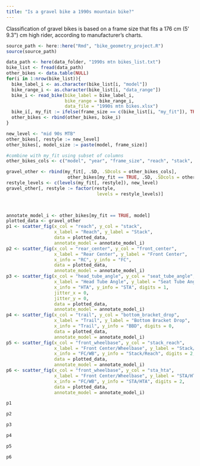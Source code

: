 ```yaml
---
title: "Is a gravel bike a 1990s mountain bike?"
---
```


Classification of gravel bikes is based on a frame size that fits a 176 cm (5' 9.3\") cm high rider, according to manufacturer's charts.

```r
source_path <- here::here("Rmd", "bike_geometry_project.R")
source(source_path)

```

```r
data_path <- here(data_folder, "1990s mtn bikes_list.txt")
bike_list <- fread(data_path)
other_bikes <- data.table(NULL)
for(i in 1:nrow(bike_list)){
  bike_label_i <- as.character(bike_list[i, "model"])
  bike_range_i <- as.character(bike_list[i, "data_range"])
  bike_i <- read_bike(bike_label = bike_label_i,
                      bike_range = bike_range_i,
                      data_file = "1990s mtn bikes.xlsx")
  bike_i[, my_fit := ifelse(frame_size == c(bike_list[i, "my_fit"]), TRUE, FALSE)]
  other_bikes <- rbind(other_bikes, bike_i)
}

new_level <- "mid 90s MTB"
other_bikes[, restyle := new_level]
other_bikes[, model_size := paste(model, frame_size)]

#combine with my_fit using subset of columns
other_bikes_cols <- c("model", "year", "frame_size", "reach", "stack", "rear_center", "front_center", "head_tube_angle", "seat_tube_angle", "bottom_bracket_drop", "trail", "front_wheelbase", "stack_reach", "sta_hta", "restyle", "model_size")

gravel_other <- rbind(my_fit[, .SD, .SDcols = other_bikes_cols],
                       other_bikes[my_fit == TRUE, .SD, .SDcols = other_bikes_cols])
restyle_levels <- c(levels(my_fit[, restyle]), new_level)
gravel_other[, restyle := factor(restyle,
                                  levels = restyle_levels)]

  
```

```r
annotate_model_i <- other_bikes[my_fit == TRUE, model]
plotted_data <- gravel_other
p1 <- scatter_fig(x_col = "reach", y_col = "stack",
                  x_label = "Reach", y_label = "Stack",
                  data = plotted_data,
                  annotate_model = annotate_model_i)
p2 <- scatter_fig(x_col = "rear_center", y_col = "front_center",
                  x_label = "Rear Center", y_label = "Front Center",
                  x_info = "RC", y_info = "FC",
                  data = plotted_data,
                  annotate_model = annotate_model_i)
p3 <- scatter_fig(x_col = "head_tube_angle", y_col = "seat_tube_angle",
                  x_label = "Head Tube Angle", y_label = "Seat Tube Angle",
                  x_info = "HTA", y_info = "STA", digits = 1,
                  jitter_x = 0,
                  jitter_y = 0,
                  data = plotted_data,
                  annotate_model = annotate_model_i)
p4 <- scatter_fig(x_col = "trail", y_col = "bottom_bracket_drop",
                  x_label = "Trail", y_label = "Bottom Bracket Drop",
                  x_info = "Trail", y_info = "BBD", digits = 0,
                  data = plotted_data,
                  annotate_model = annotate_model_i)
p5 <- scatter_fig(x_col = "front_wheelbase", y_col = "stack_reach",
                  x_label = "Front Center/Wheelbase", y_label = "Stack/Reach",
                  x_info = "FC/WB", y_info = "Stack/Reach", digits = 2,
                  data = plotted_data,
                  annotate_model = annotate_model_i)
p6 <- scatter_fig(x_col = "front_wheelbase", y_col = "sta_hta",
                  x_label = "Front Center/Wheelbase", y_label = "STA/HTA",
                  x_info = "FC/WB", y_info = "STA/HTA", digits = 2,
                  data = plotted_data,
                  annotate_model = annotate_model_i)
```



```r
p1
```



```r
p2
```


```r
p3
```


```r
p4
```


```r
p5
```


```r
p6
```
